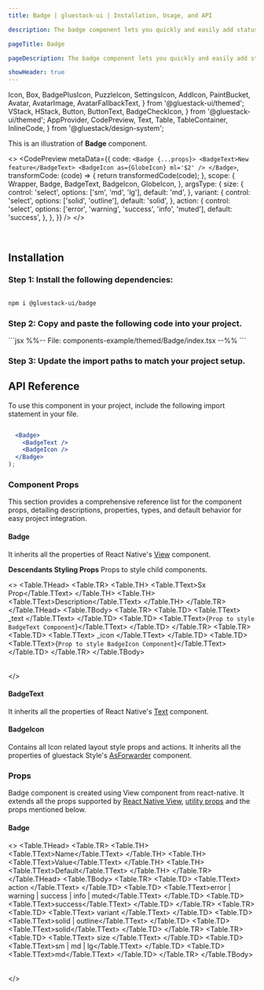 ```yaml
---
title: Badge | gluestack-ui | Installation, Usage, and API

description: The badge component lets you quickly and easily add status indicators to your interface for improved usability. They are designed to be attention-grabbing and quickly convey important information.

pageTitle: Badge

pageDescription: The badge component lets you quickly and easily add status indicators to your interface for improved usability. They are designed to be attention-grabbing and quickly convey important information.

showHeader: true
---
```



<Meta title="with-gluestack-style/components/Data Display/Badge" />

  Icon,
  Box,
  BadgePlusIcon,
  PuzzleIcon,
  SettingsIcon,
  AddIcon,
  PaintBucket,
  Avatar,
  AvatarImage,
  AvatarFallbackText,
} from '@gluestack-ui/themed';
  VStack,
  HStack,
  Button,
  ButtonText,
  BadgeCheckIcon,
} from '@gluestack-ui/themed';
  AppProvider,
  CodePreview,
  Text,
  Table,
  TableContainer,
  InlineCode,
} from '@gluestack/design-system';

This is an illustration of **Badge** component.

<>
  <CodePreview
    metaData={{
      code: `
<Badge {...props}>
  <BadgeText>New feature</BadgeText>
  <BadgeIcon as={GlobeIcon} ml='$2' />
</Badge>
`,
      transformCode: (code) => {
        return transformedCode(code);
      },
      scope: {
        Wrapper,
        Badge,
        BadgeText,
        BadgeIcon,
        GlobeIcon,
      },
      argsType: {
        size: {
          control: 'select',
          options: ['sm', 'md', 'lg'],
          default: 'md',
        },
        variant: {
          control: 'select',
          options: ['solid', 'outline'],
          default: 'solid',
        },
        action: {
          control: 'select',
          options: ['error', 'warning', 'success', 'info', 'muted'],
          default: 'success',
        },
      },
    }}
  />
</>

<br />

## Installation

### Step 1: Install the following dependencies:

```bash

npm i @gluestack-ui/badge

```

### Step 2: Copy and paste the following code into your project.

<CollapsibleCode>
  ```jsx %%-- File: components-example/themed/Badge/index.tsx --%% ```
</CollapsibleCode>

### Step 3: Update the import paths to match your project setup.

## API Reference

To use this component in your project, include the following import statement in your file.

```jsx
```

```jsx
  <Badge>
    <BadgeText />
    <BadgeIcon />
  </Badge>
);
```

### Component Props

This section provides a comprehensive reference list for the component props, detailing descriptions, properties, types, and default behavior for easy project integration.

#### Badge

It inherits all the properties of React Native's [View](https://reactnative.dev/docs/view) component.

**Descendants Styling Props**
Props to style child components.

<>
  <TableContainer>
    <Table>
      <Table.THead>
        <Table.TR>
          <Table.TH>
            <Table.TText>Sx Prop</Table.TText>
          </Table.TH>
          <Table.TH>
            <Table.TText>Description</Table.TText>
          </Table.TH>
        </Table.TR>
      </Table.THead>
      <Table.TBody>
        <Table.TR>
          <Table.TD>
            <Table.TText>
              <InlineCode>_text</InlineCode>
            </Table.TText>
          </Table.TD>
          <Table.TD>
            <Table.TText>{`Prop to style BadgeText Component`}</Table.TText>
          </Table.TD>
        </Table.TR>
        <Table.TR>
          <Table.TD>
            <Table.TText>
              <InlineCode>_icon</InlineCode>
            </Table.TText>
          </Table.TD>
          <Table.TD>
            <Table.TText>{`Prop to style BadgeIcon Component`}</Table.TText>
          </Table.TD>
        </Table.TR>
      </Table.TBody>
    </Table>
  </TableContainer>
</>

#### BadgeText

It inherits all the properties of React Native's [Text](https://reactnative.dev/docs/text) component.

#### BadgeIcon

Contains all Icon related layout style props and actions. It inherits all the properties of gluestack Style's [AsForwarder](/style/docs/api/as-forwarder) component.

### Props

Badge component is created using View component from react-native. It extends all the props supported by [React Native View](https://reactnative.dev/docs/view#props), [utility props](/ui/docs/styling/utility-and-sx-props) and the props mentioned below.

#### Badge

<>
  <TableContainer>
    <Table>
      <Table.THead>
        <Table.TR>
          <Table.TH>
            <Table.TText>Name</Table.TText>
          </Table.TH>
          <Table.TH>
            <Table.TText>Value</Table.TText>
          </Table.TH>
          <Table.TH>
            <Table.TText>Default</Table.TText>
          </Table.TH>
        </Table.TR>
      </Table.THead>
      <Table.TBody>
        <Table.TR>
          <Table.TD>
            <Table.TText>
              <InlineCode>action</InlineCode>
            </Table.TText>
          </Table.TD>
          <Table.TD>
            <Table.TText>error | warning | success | info | muted</Table.TText>
          </Table.TD>
          <Table.TD>
            <Table.TText>success</Table.TText>
          </Table.TD>
        </Table.TR>
        <Table.TR>
          <Table.TD>
            <Table.TText>
              <InlineCode>variant</InlineCode>
            </Table.TText>
          </Table.TD>
          <Table.TD>
            <Table.TText>solid | outline</Table.TText>
          </Table.TD>
          <Table.TD>
            <Table.TText>solid</Table.TText>
          </Table.TD>
        </Table.TR>
        <Table.TR>
          <Table.TD>
            <Table.TText>
              <InlineCode>size</InlineCode>
            </Table.TText>
          </Table.TD>
          <Table.TD>
            <Table.TText>sm | md | lg</Table.TText>
          </Table.TD>
          <Table.TD>
            <Table.TText>md</Table.TText>
          </Table.TD>
        </Table.TR>
      </Table.TBody>
    </Table>
  </TableContainer>
</>

<!--
## Spec Doc

Explore the comprehensive details of the Badge in this document, including its implementation details, checklist, and potential future additions. Dive into the thought process behind the component and gain insights into its development journey.

<iframe
  style={{
    borderRadius: '8px',
    border: ' 1px solid rgba(0, 0, 0, 0.1)',
    aspectRatio: 736 / 585,
  }}
  src="https://www.figma.com/embed?embed_host=share&url=https%3A%2F%2Fwww.figma.com%2Fproto%2FNcXOxqKbdnGsLQNex3H76u%2F%25C2%25A0%25F0%259F%2593%259Agluestack-UI-handbook%3Ftype%3Ddesign%26node-id%3D6030-27780%26t%3DdmNaOHvCSb4QGYGL-1%26scaling%3Dscale-down%26page-id%3D6030%253A25864%26starting-point-node-id%3D6030%253A27780%26mode%3Ddesign"
  allowFullScreen
/> -->

<!--

### Advanced

We provide in-depth information on how to customize and extend the component's functionality to meet your needs. Below, we describe how to modify the component to suit your requirements.

### Customizing the Badge

For customizing the Badge, you have to map styled view to Badge You can refer [gluestack.io/style](/style) on how to use styled components.

#### Usage

Default styling of the component can be found in the `components/badge` file. For reference, you can view the [source code](https://github.com/gluestack/gluestack-ui/blob/main/packages/themed/src/components/Badge) of the styled `Badge` component.

```jsx
// import the styles

// mapping the Badge to root component and compounding the Text and Icon components
const Badge = Root;
BadgeText = Text;
BadgeIcon = Icon;

// Using the badge component
  <Badge>
    <BadgeText></BadgeText>
    <BadgeIcon></BadgeIcon>
  </Badge>
);
```
-->
